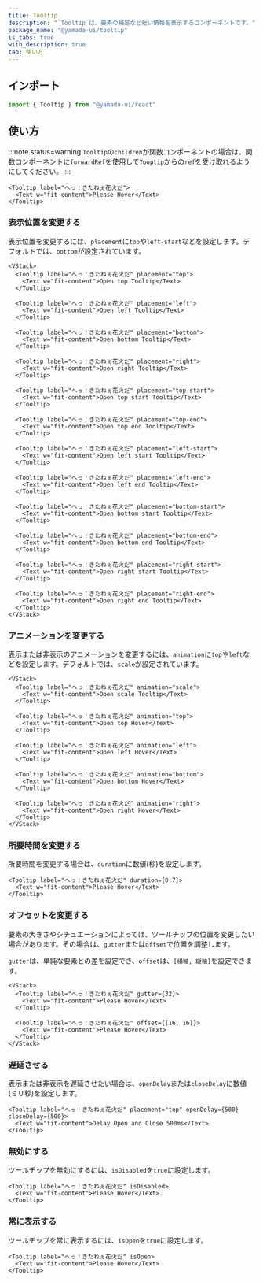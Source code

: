 ```yaml
---
title: Tooltip
description: "`Tooltip`は、要素の補足など短い情報を表示するコンポーネントです。"
package_name: "@yamada-ui/tooltip"
is_tabs: true
with_description: true
tab: 使い方
---
```


## インポート

```ts
import { Tooltip } from "@yamada-ui/react"
```

## 使い方

:::note status=warning
`Tooltip`の`children`が関数コンポーネントの場合は、関数コンポーネントに`forwardRef`を使用して`Tooptip`からの`ref`を受け取れるようにしてください。
:::

```tsx
<Tooltip label="へっ！きたねぇ花火だ">
  <Text w="fit-content">Please Hover</Text>
</Tooltip>
```

### 表示位置を変更する

表示位置を変更するには、`placement`に`top`や`left-start`などを設定します。デフォルトでは、`bottom`が設定されています。

```tsx
<VStack>
  <Tooltip label="へっ！きたねぇ花火だ" placement="top">
    <Text w="fit-content">Open top Tooltip</Text>
  </Tooltip>

  <Tooltip label="へっ！きたねぇ花火だ" placement="left">
    <Text w="fit-content">Open left Tooltip</Text>
  </Tooltip>

  <Tooltip label="へっ！きたねぇ花火だ" placement="bottom">
    <Text w="fit-content">Open bottom Tooltip</Text>
  </Tooltip>

  <Tooltip label="へっ！きたねぇ花火だ" placement="right">
    <Text w="fit-content">Open right Tooltip</Text>
  </Tooltip>

  <Tooltip label="へっ！きたねぇ花火だ" placement="top-start">
    <Text w="fit-content">Open top start Tooltip</Text>
  </Tooltip>

  <Tooltip label="へっ！きたねぇ花火だ" placement="top-end">
    <Text w="fit-content">Open top end Tooltip</Text>
  </Tooltip>

  <Tooltip label="へっ！きたねぇ花火だ" placement="left-start">
    <Text w="fit-content">Open left start Tooltip</Text>
  </Tooltip>

  <Tooltip label="へっ！きたねぇ花火だ" placement="left-end">
    <Text w="fit-content">Open left end Tooltip</Text>
  </Tooltip>

  <Tooltip label="へっ！きたねぇ花火だ" placement="bottom-start">
    <Text w="fit-content">Open bottom start Tooltip</Text>
  </Tooltip>

  <Tooltip label="へっ！きたねぇ花火だ" placement="bottom-end">
    <Text w="fit-content">Open bottom end Tooltip</Text>
  </Tooltip>

  <Tooltip label="へっ！きたねぇ花火だ" placement="right-start">
    <Text w="fit-content">Open right start Tooltip</Text>
  </Tooltip>

  <Tooltip label="へっ！きたねぇ花火だ" placement="right-end">
    <Text w="fit-content">Open right end Tooltip</Text>
  </Tooltip>
</VStack>
```

### アニメーションを変更する

表示または非表示のアニメーションを変更するには、`animation`に`top`や`left`などを設定します。デフォルトでは、`scale`が設定されています。

```tsx
<VStack>
  <Tooltip label="へっ！きたねぇ花火だ" animation="scale">
    <Text w="fit-content">Open scale Tooltip</Text>
  </Tooltip>

  <Tooltip label="へっ！きたねぇ花火だ" animation="top">
    <Text w="fit-content">Open top Hover</Text>
  </Tooltip>

  <Tooltip label="へっ！きたねぇ花火だ" animation="left">
    <Text w="fit-content">Open left Hover</Text>
  </Tooltip>

  <Tooltip label="へっ！きたねぇ花火だ" animation="bottom">
    <Text w="fit-content">Open bottom Hover</Text>
  </Tooltip>

  <Tooltip label="へっ！きたねぇ花火だ" animation="right">
    <Text w="fit-content">Open right Hover</Text>
  </Tooltip>
</VStack>
```

### 所要時間を変更する

所要時間を変更する場合は、`duration`に数値(秒)を設定します。

```tsx
<Tooltip label="へっ！きたねぇ花火だ" duration={0.7}>
  <Text w="fit-content">Please Hover</Text>
</Tooltip>
```

### オフセットを変更する

要素の大きさやシチュエーションによっては、ツールチップの位置を変更したい場合があります。その場合は、`gutter`または`offset`で位置を調整します。

`gutter`は、単純な要素との差を設定でき、`offset`は、`[横軸, 縦軸]`を設定できます。

```tsx
<VStack>
  <Tooltip label="へっ！きたねぇ花火だ" gutter={32}>
    <Text w="fit-content">Please Hover</Text>
  </Tooltip>

  <Tooltip label="へっ！きたねぇ花火だ" offset={[16, 16]}>
    <Text w="fit-content">Please Hover</Text>
  </Tooltip>
</VStack>
```

### 遅延させる

表示または非表示を遅延させたい場合は、`openDelay`または`closeDelay`に数値(ミリ秒)を設定します。

```tsx
<Tooltip label="へっ！きたねぇ花火だ" placement="top" openDelay={500} closeDelay={500}>
  <Text w="fit-content">Delay Open and Close 500ms</Text>
</Tooltip>
```

### 無効にする

ツールチップを無効にするには、`isDisabled`を`true`に設定します。

```tsx
<Tooltip label="へっ！きたねぇ花火だ" isDisabled>
  <Text w="fit-content">Please Hover</Text>
</Tooltip>
```

### 常に表示する

ツールチップを常に表示するには、`isOpen`を`true`に設定します。

```tsx
<Tooltip label="へっ！きたねぇ花火だ" isOpen>
  <Text w="fit-content">Please Hover</Text>
</Tooltip>
```
